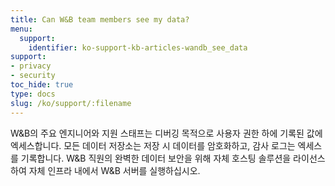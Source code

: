 ```yaml
---
title: Can W&B team members see my data?
menu:
  support:
    identifier: ko-support-kb-articles-wandb_see_data
support:
- privacy
- security
toc_hide: true
type: docs
slug: /ko/support/:filename
---
```


W&B의 주요 엔지니어와 지원 스태프는 디버깅 목적으로 사용자 권한 하에 기록된 값에 엑세스합니다. 모든 데이터 저장소는 저장 시 데이터를 암호화하고, 감사 로그는 엑세스를 기록합니다. W&B 직원의 완벽한 데이터 보안을 위해 자체 호스팅 솔루션을 라이선스하여 자체 인프라 내에서 W&B 서버를 실행하십시오.
